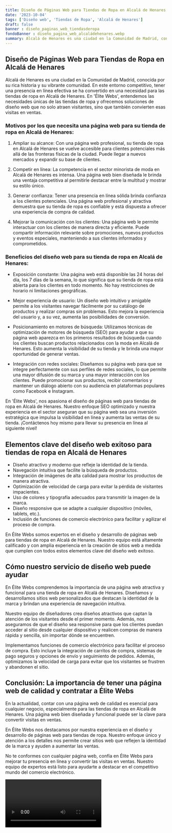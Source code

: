 ```yaml
---
title: Diseño de Páginas Web para Tiendas de Ropa en Alcalá de Henares
date: '2023-10-04'
tags: ['Diseño web', 'Tiendas de Ropa', 'Alcalá de Henares']
draft: false
banner : diseño_paginas_web_tiendasderopa
fondoBanner : diseño_pagina_web_alcaládehenares.webp
summary: Alcalá de Henares es una ciudad en la Comunidad de Madrid, conocida por su rica historia y su vibrante comunidad. En este entorno competitivo, tener una presencia en línea efectiva se ha convertido en una necesidad para las tiendas de ropa en Alcalá de Henares. En 'Élite Webs', entendemos las necesidades únicas de las tiendas de ropa y ofrecemos soluciones de diseño web que no solo atraen visitantes, sino que también convierten esas visitas en ventas.
---
```


## Diseño de Páginas Web para Tiendas de Ropa en Alcalá de Henares

Alcalá de Henares es una ciudad en la Comunidad de Madrid, conocida por su rica historia y su vibrante comunidad. En este entorno competitivo, tener una presencia en línea efectiva se ha convertido en una necesidad para las tiendas de ropa en Alcalá de Henares. En 'Élite Webs', entendemos las necesidades únicas de las tiendas de ropa y ofrecemos soluciones de diseño web que no solo atraen visitantes, sino que también convierten esas visitas en ventas.

### Motivos por los que necesita una página web para su tienda de ropa en Alcalá de Henares:

1. Ampliar su alcance: Con una página web profesional, su tienda de ropa en Alcalá de Henares se vuelve accesible para clientes potenciales más allá de las fronteras físicas de la ciudad. Puede llegar a nuevos mercados y expandir su base de clientes.

2. Competir en línea: La competencia en el sector minorista de moda en Alcalá de Henares es intensa. Una página web bien diseñada le brinda una ventaja competitiva al permitirle destacar entre la multitud y mostrar su estilo único.

3. Generar confianza: Tener una presencia en línea sólida brinda confianza a los clientes potenciales. Una página web profesional y atractiva demuestra que su tienda de ropa es confiable y está dispuesta a ofrecer una experiencia de compra de calidad.

4. Mejorar la comunicación con los clientes: Una página web le permite interactuar con los clientes de manera directa y eficiente. Puede compartir información relevante sobre promociones, nuevos productos y eventos especiales, manteniendo a sus clientes informados y comprometidos.

### Beneficios del diseño web para su tienda de ropa en Alcalá de Henares:

- Exposición constante: Una página web está disponible las 24 horas del día, los 7 días de la semana, lo que significa que su tienda de ropa está abierta para los clientes en todo momento. No hay restricciones de horario ni limitaciones geográficas.

- Mejor experiencia de usuario: Un diseño web intuitivo y amigable permite a los visitantes navegar fácilmente por su catálogo de productos y realizar compras sin problemas. Esto mejora la experiencia del usuario y, a su vez, aumenta las posibilidades de conversión.

- Posicionamiento en motores de búsqueda: Utilizamos técnicas de optimización de motores de búsqueda (SEO) para ayudar a que su página web aparezca en los primeros resultados de búsqueda cuando los clientes buscan productos relacionados con la moda en Alcalá de Henares. Esto aumenta la visibilidad de su tienda y le brinda una mayor oportunidad de generar ventas.

- Integración con redes sociales: Diseñamos su página web para que se integre perfectamente con sus perfiles de redes sociales, lo que permite una mayor difusión de su marca y una mayor interacción con los clientes. Puede promocionar sus productos, recibir comentarios y mantener un diálogo abierto con su audiencia en plataformas populares como Facebook e Instagram.

En 'Élite Webs', nos apasiona el diseño de páginas web para tiendas de ropa en Alcalá de Henares. Nuestro enfoque SEO optimizado y nuestra experiencia en el sector aseguran que su página web sea una inversión estratégica que impulsa la visibilidad en línea y aumenta las ventas de su tienda. ¡Contáctenos hoy mismo para llevar su presencia en línea al siguiente nivel!

<GifSeo />

<Cta />

## Elementos clave del diseño web exitoso para tiendas de ropa en Alcalá de Henares

- Diseño atractivo y moderno que refleje la identidad de la tienda.
- Navegación intuitiva que facilite la búsqueda de productos.
- Integración de imágenes de alta calidad para mostrar los productos de manera atractiva.
- Optimización de velocidad de carga para evitar la pérdida de visitantes impacientes.
- Uso de colores y tipografía adecuados para transmitir la imagen de la marca.
- Diseño responsive que se adapte a cualquier dispositivo (móviles, tablets, etc.).
- Inclusión de funciones de comercio electrónico para facilitar y agilizar el proceso de compra.

En Élite Webs somos expertos en el diseño y desarrollo de páginas web para tiendas de ropa en Alcalá de Henares. Nuestro equipo está altamente calificado y con amplia experiencia en la creación de sitios web a medida que cumplen con todos estos elementos clave del diseño web exitoso.

## Cómo nuestro servicio de diseño web puede ayudar

En Élite Webs comprendemos la importancia de una página web atractiva y funcional para una tienda de ropa en Alcalá de Henares. Diseñamos y desarrollamos sitios web personalizados que destacan la identidad de la marca y brindan una experiencia de navegación intuitiva.

Nuestro equipo de diseñadores crea diseños atractivos que captan la atención de los visitantes desde el primer momento. Además, nos aseguramos de que el diseño sea responsive para que los clientes puedan acceder al sitio desde cualquier dispositivo y realicen compras de manera rápida y sencilla, sin importar dónde se encuentren.

Implementamos funciones de comercio electrónico para facilitar el proceso de compra. Esto incluye la integración de carritos de compra, sistemas de pago seguros y opciones de envío y seguimiento de pedidos. Además, optimizamos la velocidad de carga para evitar que los visitantes se frustren y abandonen el sitio.

## Conclusión: La importancia de tener una página web de calidad y contratar a Élite Webs

En la actualidad, contar con una página web de calidad es esencial para cualquier negocio, especialmente para las tiendas de ropa en Alcalá de Henares. Una página web bien diseñada y funcional puede ser la clave para convertir visitas en ventas.

En Élite Webs nos destacamos por nuestra experiencia en el diseño y desarrollo de páginas web para tiendas de ropa. Nuestro enfoque único y atención a los detalles nos permite crear sitios web que reflejen la identidad de la marca y ayuden a aumentar las ventas.

No te conformes con cualquier página web, confía en Élite Webs para mejorar tu presencia en línea y convertir las visitas en ventas. Nuestro equipo de expertos está listo para ayudarte a destacar en el competitivo mundo del comercio electrónico.

<Video />

<CtaBot job='Tiendas de Ropa' city='Alcalá de Henares'/>

<Gmaps query='Alcalá de Henares+españa+maps' />